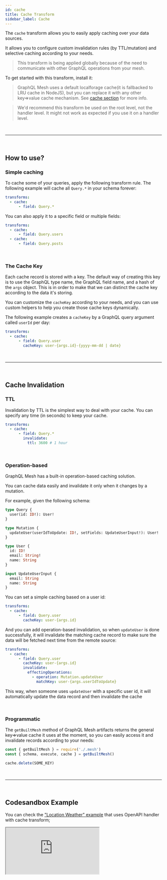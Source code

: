 ```yaml
---
id: cache
title: Cache Transform
sidebar_label: Cache
---
```


The `cache` transform allows you to easily apply caching over your data sources.

It allows you to configure custom invalidation rules (by TTL/mutation) and selective caching according to your needs.

> This transform is being applied globally because of the need to communicate with other GraphQL operations from your mesh.

To get started with this transform, install it:

<PackageInstall packages="@graphql-mesh/transform-cache" />

> GraphQL Mesh uses a default localforage cache(it is fallbacked to LRU cache in NodeJS), but you can replace it with any other key=>value cache mechanism. See [cache section](/docs/cache/localforage) for more info.

> We'd recommend this transform be used on the root level, not the handler level. It might not work as expected if you use it on a handler level.

<p>&nbsp;</p>

---

<p>&nbsp;</p>

## How to use?

### Simple caching

To cache some of your queries, apply the following transform rule. The following example will cache all `Query.*` in your schema forever:

```yaml
transforms:
  - cache:
      - field: Query.*
```

You can also apply it to a specific field or multiple fields:

```yaml
transforms:
  - cache:
      - field: Query.users
  - cache:
      - field: Query.posts
```

<p>&nbsp;</p>

### The Cache Key

Each cache record is stored with a key. The default way of creating this key is to use the GraphQL type name, the GraphQL field name, and a hash of the `args` object. This is in order to make that we can distinct the cache key according to the data it's storing.

You can customize the `cacheKey` according to your needs, and you can use custom helpers to help you create those cache keys dynamically.

The following example creates a `cacheKey` by a GraphQL query argument called `userId` per day:

```yaml
transforms:
  - cache:
      - field: Query.user
        cacheKey: user-{args.id}-{yyyy-mm-dd | date}
```

<p>&nbsp;</p>

---

<p>&nbsp;</p>

## Cache Invalidation

### TTL

Invalidation by TTL is the simplest way to deal with your cache. You can specify any time (in seconds) to keep your cache.

```yaml
transforms:
  - cache:
      - field: Query.*
        invalidate:
          ttl: 3600 # 1 hour
```

<p>&nbsp;</p>

### Operation-based

GraphQL Mesh has a built-in operation-based caching solution.

You can cache data easily and invalidate it only when it changes by a mutation.

For example, given the following schema:

```graphql
type Query {
  user(id: ID!): User!
}

type Mutation {
  updateUser(userIdToUpdate: ID!, setFields: UpdateUserInput!): User!
}

type User {
  id: ID!
  email: String!
  name: String
}

input UpdateUserInput {
  email: String
  name: String
}
```

You can set a simple caching based on a user id:

```yaml
transforms:
  - cache:
      - field: Query.user
        cacheKey: user-{args.id}
```

And you can add operation-based invalidation, so when `updateUser` is done successfully, it will invalidate the matching cache record to make sure the data will be fetched next time from the remote source:

```yaml
transforms:
  - cache:
      - field: Query.user
        cacheKey: user-{args.id}
        invalidate:
          effectingOperations:
            - operation: Mutation.updateUser
              matchKey: user-{args.userIdToUpdate}
```

This way, when someone uses `updateUser` with a specific user id, it will automatically update the data record and then invalidate the cache

<p>&nbsp;</p>

### Programmatic

The `getBuiltMesh` method of GraphQL Mesh artifacts returns the general key=>value cache it uses at the moment, so you can easily access it and invalidate records according to your needs:

```ts
const { getBuiltMesh } = require('./.mesh')
const { schema, execute, cache } = getBuiltMesh()

cache.delete(SOME_KEY)
```

<p>&nbsp;</p>

---

<p>&nbsp;</p>

## Codesandbox Example

You can check the ["Location Weather" example](https://github.com/Urigo/graphql-mesh/tree/master/examples/openapi-location-weather/) that uses OpenAPI handler with cache transform;

<iframe
  src="https://codesandbox.io/embed/github/Urigo/graphql-mesh/tree/master/examples/openapi-location-weather?fontsize=14&hidenavigation=1&theme=dark&module=%2F.meshrc.yml"
  style={{ width: '100%', height: '500px', border: '0', borderRadius: '4px', overflow: 'hidden' }}
  title="typescript-location-weather-example"
  allow="geolocation; microphone; camera; midi; vr; accelerometer; gyroscope; payment; ambient-light-sensor; encrypted-media; usb"
  sandbox="allow-modals allow-forms allow-popups allow-scripts allow-same-origin"
/>

<p>&nbsp;</p>

---

<p>&nbsp;</p>

## Config API Reference

{@import ../generated-markdown/CacheTransformConfig.generated.md}
